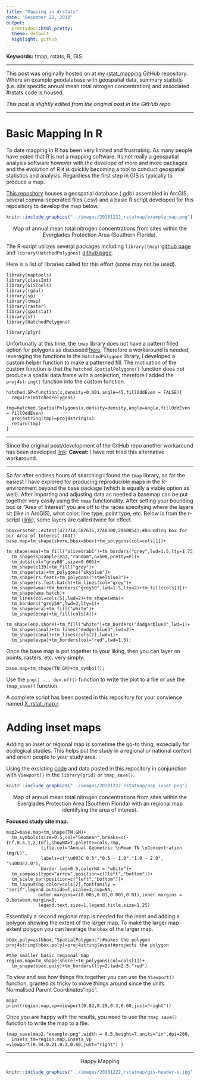 ```yaml
---
title: "Mapping in #rstats"
date: "December 22, 2018"
output: 
  prettydoc::html_pretty:
  theme: default
  highlight: github
---
```


__Keywords:__ tmap, rstats, R, GIS

***

This post was originally hosted on at my  [rstat_mapping](https://github.com/SwampThingPaul/rstat_mapping) GitHub repository. Where an example geodatabase with geospatial data, summary statistis (i.e. site specific annual mean total nitrogen concentration) and associated #rstats code is housed. 

_This post is slightly edited from the original post in the GitHub repo_

***

# Basic Mapping In R

To date mapping in R has been very limited and frustrating. As many people have noted that R is not a mapping software. Its not really a geospatial analysis software however with the develope of more and more packages and the evolution of R it is quickly becoming a tool to conduct geospatial statistics and analysis. Regardless the first step in GIS is typically to produce a map.

[This repository](https://github.com/SwampThingPaul/rstat_mapping) houses a geospatial database (.gdb) assembled in ArcGIS, several comma-seperated files (.csv) and a basic R script developed for this repositiory to develop the map below.

```r
knitr::include_graphics("../images/20181222_rstatmap/example_map.png")
```
<center> Map of annual mean total nitrogen concentrations from sites within the Everglades Protection Area (Southern Florida).</center>


The R-script utilizes several packages including `library(tmap)` [github page](https://github.com/mtennekes/tmap) and `library(HatchedPolygons)` [github page](https://github.com/statnmap/HatchedPolygons). 

Here is a list of libraries called for this effort (some may not be used).
```
library(maptools)
library(classInt)
library(GISTools)
library(rgdal)
library(sp)
library(tmap)
library(raster)
library(spatstat)
library(sf)
library(HatchedPolygons)

library(plyr)
```

Unfortunatly at this time, the `tmap` library does not have a pattern filled option for polygons as discussed [here](https://github.com/mtennekes/tmap/issues/49). Therefore a workaround is needed, leveraging the functions in the `HatchedPolygons` library, I developed a custom helper function to make a patterned fill. The motivation of the custom function is that the `hatched.SpatialPolygons()` function does not produce a spatial data frame with a projection, therefore I added the `proj4string()` function into the custom function.  

```
hatched.SP=function(x,density=0.001,angle=45,fillOddEven = FALSE){
  require(HatchedPolygons)
  tmp=hatched.SpatialPolygons(x,density=density,angle=angle,fillOddEven = fillOddEven)
  proj4string(tmp)=proj4string(x)
  return(tmp)
}
```

****

Since the original post/development of the GitHub repo another workaround has been developed [link](https://github.com/mtennekes/tmap/issues/49#issuecomment-448692646). __Caveat:__ I have not tried this alternative workaround.

****

So far after endless hours of searching I found the `tmap` library, so far the easiest I have explored for producing reproducible maps in the R-environment beyond the base package (which is equally a viable option as well). After importing and adjusting data as needed a basemap can be put together very easily using the `tmap` functionality. After setting your bounding box or "Area of Interest" you are off to the races specifying where the layers sit (like in ArcGIS), what color, line type, point type, etc. Below is from the r-script ([link](https://github.com/SwampThingPaul/rstat_mapping/blob/6cb5b478149678830c7e9d5e09de66918623ce94/X_rstat_map.R)), some layers are called twice for effect. 


```
bbox=raster::extent(473714,587635,2748300,2960854);#Bounding box for our Area of Interest (AOI)
base.map=tm_shape(shore,bbox=bbox)+tm_polygons(col=cols[1])+
  tm_shape(eaa)+tm_fill("olivedrab1")+tm_borders("grey",lwd=1.5,lty=1.75)+
  tm_shape(spsample(eaa,"random",n=500,pretty=F))+
  tm_dots(col="grey80",size=0.005)+
  tm_shape(c139)+tm_fill("grey")+
  tm_shape(sta)+tm_polygons("skyblue")+
  tm_shape(rs.feat)+tm_polygons("steelblue3")+
  tm_shape(rs.feat.hatch)+tm_lines(col="grey")+
  tm_shape(wma)+tm_borders("grey50",lwd=1.5,lty=2)+tm_fill(cols[3])+
  tm_shape(wma.hatch)+
  tm_lines(col=cols[5],lwd=2)+tm_shape(wma)+
  tm_borders("grey50",lwd=2,lty=1)+
  tm_shape(wca)+tm_fill("white")+
  tm_shape(bcnp)+tm_fill(cols[4])+
  tm_shape(enp.shore)+tm_fill("white")+tm_borders("dodgerblue3",lwd=1)+
  tm_shape(canal)+tm_lines("dodgerblue3",lwd=2)+
  tm_shape(canal)+tm_lines(cols[2],lwd=1)+
  tm_shape(evpa)+tm_borders(col="red",lwd=1.5);
```

Once the base map is put together to your liking, then you can layer on points, rasters, etc. very simply. 

```
base.map+tm_shape(TN.GM)+tm_symbol();
```
Use the `png() ... dev.off()` function to write the plot to a file or use the `tmap_save()` function. 

A complete script has been posted in this repository for your convience named [X_rstat_map.r](https://github.com/SwampThingPaul/rstat_mapping/blob/6cb5b478149678830c7e9d5e09de66918623ce94/X_rstat_map.R). 


# Adding inset maps

Adding an inset or regional map is sometime the go-to thing, expecially for ecological studies. This helps put the study in a regional or national context and orient people to your study area. 

Using the exsisting [code](https://github.com/SwampThingPaul/rstat_mapping/blob/f64c19d9c00d66986d969b4c7d2e02c9c88407fe/X_rstat_map.R) and data posted in this repository in conjunction with `Viewport()` in the `library(grid)` or `tmap_save()`.

```r
knitr::include_graphics("../images/20181222_rstatmap/map_inset.png")
```
<center> Map of annual mean total nitrogen concentrations from sites within the Everglades Protection Area (Southern Florida) with an regional map identifying the area of interest.</center>

__Focused study site map.__
```
map2=base.map+tm_shape(TN.GM)+
  tm_symbols(size=0.5,col="Geomean",breaks=c(-Inf,0.5,1,2,Inf),showNA=T,palette=cols.rmp,
             title.col="Annual Geometric \nMean TN \nConcentration (mg/L)",
             labels=c("\u003C 0.5","0.5 - 1.0","1.0 - 2.0", "\u003E2.0"),
             border.lwd=0.5,colorNA = "white")+
  tm_compass(type="arrow",position=c("left","bottom"))+
  tm_scale_bar(position=c("left","bottom"))+
  tm_layout(bg.color=cols[2],fontfamily = "serif",legend.outside=T,scale=1,asp=NA,
            outer.margins=c(0.005,0.01,0.005,0.01),inner.margins = 0,between.margin=0,
            legend.text.size=1,legend.title.size=1.25)
```

Essentially a second regional map is needed for the inset and adding a polygon showing the extent of the larger map. To make the larger map extent polygon you can leverage the `bbox` of the larger map.

```
bbox.poly=as(bbox,"SpatialPolygons")#makes the polygon
proj4string(bbox.poly)=proj4string(evpa)#projects the polygon

#the smaller basic regional map
region.map=tm_shape(shore)+tm_polygons(col=cols[1])+
  tm_shape(bbox.poly)+tm_borders(lty=2,lwd=2.5,"red")
```

To view and see how things fits together you can use the `Viewport()` function, granted its tricky to move things around since the units Normalised Parent Coordinates"npc".

```
map2
print(region.map,vp=viewport(0.82,0.29,0.3,0.60,just="right"))
```

Once you are happy with the results, you need to use the `tmap_save()` function to write the map to a file.  

```
tmap_save(map2,"example.png",width = 6.5,height=7,units="in",dpi=200,
  insets_tm=region.map,insets_vp =viewport(0.94,0.21,0.3,0.60,just="right") )
```
***

<center>Happy Mapping</center>

```r
knitr::include_graphics("../images/20181222_rstatmap/gis-header-s.jpg")
```

<br>
